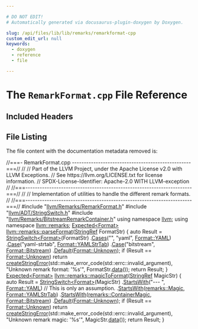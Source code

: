 ```yaml
---

# DO NOT EDIT!
# Automatically generated via docusaurus-plugin-doxygen by Doxygen.

slug: /api/files/lib/lib/remarks/remarkformat-cpp
custom_edit_url: null
keywords:
  - doxygen
  - reference
  - file

---
```





# The `RemarkFormat.cpp` File Reference

<DoxygenPage pluginConfig={pluginConfig}>



## Included Headers

<IncludesList>
<IncludesListItem
  filePath="llvm/Remarks/RemarkFormat.h"
  permalink="/docs/api/files/include/include/llvm/include/llvm/remarks/remarkformat-h"
  isLocal="true" />
<IncludesListItem
  filePath="llvm/ADT/StringSwitch.h"
  permalink="/docs/api/files/include/include/llvm/include/llvm/adt/stringswitch-h"
  isLocal="true" />
<IncludesListItem
  filePath="llvm/Remarks/BitstreamRemarkContainer.h"
  permalink="/docs/api/files/include/include/llvm/include/llvm/remarks/bitstreamremarkcontainer-h"
  isLocal="true" />
</IncludesList>


## File Listing

The file content with the documentation metadata removed is:

<ProgramListing>

<Link id="l00001" /><CodeLine lineNumber="1"><span class="doxyHighlightComment">//===- RemarkFormat.cpp --------------------------------------------------===//</span></CodeLine>
<Link id="l00002" /><CodeLine lineNumber="2"><span class="doxyHighlightComment">//</span></CodeLine>
<Link id="l00003" /><CodeLine lineNumber="3"><span class="doxyHighlightComment">// Part of the LLVM Project, under the Apache License v2.0 with LLVM Exceptions.</span></CodeLine>
<Link id="l00004" /><CodeLine lineNumber="4"><span class="doxyHighlightComment">// See https://llvm.org/LICENSE.txt for license information.</span></CodeLine>
<Link id="l00005" /><CodeLine lineNumber="5"><span class="doxyHighlightComment">// SPDX-License-Identifier: Apache-2.0 WITH LLVM-exception</span></CodeLine>
<Link id="l00006" /><CodeLine lineNumber="6"><span class="doxyHighlightComment">//</span></CodeLine>
<Link id="l00007" /><CodeLine lineNumber="7"><span class="doxyHighlightComment">//===----------------------------------------------------------------------===//</span></CodeLine>
<Link id="l00008" /><CodeLine lineNumber="8"><span class="doxyHighlightComment">//</span></CodeLine>
<Link id="l00009" /><CodeLine lineNumber="9"><span class="doxyHighlightComment">// Implementation of utilities to handle the different remark formats.</span></CodeLine>
<Link id="l00010" /><CodeLine lineNumber="10"><span class="doxyHighlightComment">//</span></CodeLine>
<Link id="l00011" /><CodeLine lineNumber="11"><span class="doxyHighlightComment">//===----------------------------------------------------------------------===//</span></CodeLine>
<Link id="l00012" /><CodeLine lineNumber="12"></CodeLine>
<Link id="l00013" /><CodeLine lineNumber="13"><span class="doxyHighlightPreprocessor">#include &quot;<a href="/docs/api/files/include/include/llvm/include/llvm/remarks/remarkformat-h">llvm/Remarks/RemarkFormat.h</a>&quot;</span></CodeLine>
<Link id="l00014" /><CodeLine lineNumber="14"><span class="doxyHighlightPreprocessor">#include &quot;<a href="/docs/api/files/include/include/llvm/include/llvm/adt/stringswitch-h">llvm/ADT/StringSwitch.h</a>&quot;</span></CodeLine>
<Link id="l00015" /><CodeLine lineNumber="15"><span class="doxyHighlightPreprocessor">#include &quot;<a href="/docs/api/files/include/include/llvm/include/llvm/remarks/bitstreamremarkcontainer-h">llvm/Remarks/BitstreamRemarkContainer.h</a>&quot;</span></CodeLine>
<Link id="l00016" /><CodeLine lineNumber="16"></CodeLine>
<Link id="l00017" /><CodeLine lineNumber="17"><span class="doxyHighlightKeyword">using namespace </span><span class="doxyHighlight"><a href="/docs/api/namespaces/llvm">llvm</a>;</span></CodeLine>
<Link id="l00018" /><CodeLine lineNumber="18"><span class="doxyHighlightKeyword">using namespace </span><span class="doxyHighlight"><a href="/docs/api/namespaces/llvm/remarks">llvm::remarks</a>;</span></CodeLine>
<Link id="l00019" /><CodeLine lineNumber="19"></CodeLine>
<Link id="l00020" /><CodeLine lineNumber="20" lineLink="/docs/api/namespaces/llvm/remarks/#a6c80295c5037fd265a600ae769440d39"><span class="doxyHighlight"><a href="/docs/api/classes/llvm/expected">Expected&lt;Format&gt;</a> <a href="/docs/api/namespaces/llvm/remarks/#a6c80295c5037fd265a600ae769440d39">llvm::remarks::parseFormat</a>(<a href="/docs/api/classes/llvm/stringref">StringRef</a> FormatStr) &#123;</span></CodeLine>
<Link id="l00021" /><CodeLine lineNumber="21"><span class="doxyHighlight">  </span><span class="doxyHighlightKeyword">auto</span><span class="doxyHighlight"> Result = <a href="/docs/api/classes/llvm/stringswitch">StringSwitch&lt;Format&gt;</a>(FormatStr)</span></CodeLine>
<Link id="l00022" /><CodeLine lineNumber="22"><span class="doxyHighlight">                    .<a href="/docs/api/classes/llvm/stringswitch/#aa13f802513b39e1e2a7650011e5651d7">Cases</a>(</span><span class="doxyHighlightStringLiteral">&quot;&quot;</span><span class="doxyHighlight">, </span><span class="doxyHighlightStringLiteral">&quot;yaml&quot;</span><span class="doxyHighlight">, <a href="/docs/api/namespaces/llvm/remarks/#a6e038f443b9029221c590524f08be0bea9463f87bbed1fcdacfb8d40e185ca2bc">Format::YAML</a>)</span></CodeLine>
<Link id="l00023" /><CodeLine lineNumber="23"><span class="doxyHighlight">                    .<a href="/docs/api/classes/llvm/stringswitch/#a3de12858bdbbd0b3da179d508ff2be75">Case</a>(</span><span class="doxyHighlightStringLiteral">&quot;yaml-strtab&quot;</span><span class="doxyHighlight">, <a href="/docs/api/namespaces/llvm/remarks/#a6e038f443b9029221c590524f08be0bea8bc4f729719767dd102c6ac3e55adf1d">Format::YAMLStrTab</a>)</span></CodeLine>
<Link id="l00024" /><CodeLine lineNumber="24"><span class="doxyHighlight">                    .<a href="/docs/api/classes/llvm/stringswitch/#a3de12858bdbbd0b3da179d508ff2be75">Case</a>(</span><span class="doxyHighlightStringLiteral">&quot;bitstream&quot;</span><span class="doxyHighlight">, <a href="/docs/api/namespaces/llvm/remarks/#a6e038f443b9029221c590524f08be0bea0b79eab5aacf81d139c4eaec818a549a">Format::Bitstream</a>)</span></CodeLine>
<Link id="l00025" /><CodeLine lineNumber="25"><span class="doxyHighlight">                    .<a href="/docs/api/classes/llvm/stringswitch/#a7f0e82e8a818ca43926fceb49be81661">Default</a>(<a href="/docs/api/namespaces/llvm/remarks/#a6e038f443b9029221c590524f08be0bea88183b946cc5f0e8c96b2e66e1c74a7e">Format::Unknown</a>);</span></CodeLine>
<Link id="l00026" /><CodeLine lineNumber="26"></CodeLine>
<Link id="l00027" /><CodeLine lineNumber="27"><span class="doxyHighlight">  </span><span class="doxyHighlightKeywordFlow">if</span><span class="doxyHighlight"> (Result == <a href="/docs/api/namespaces/llvm/remarks/#a6e038f443b9029221c590524f08be0bea88183b946cc5f0e8c96b2e66e1c74a7e">Format::Unknown</a>)</span></CodeLine>
<Link id="l00028" /><CodeLine lineNumber="28"><span class="doxyHighlight">    </span><span class="doxyHighlightKeywordFlow">return</span><span class="doxyHighlight"> <a href="/docs/api/namespaces/llvm/#a4d2fd926089a58d482fb67a362e11bad">createStringError</a>(std::make&#95;error&#95;code(std::errc::invalid&#95;argument),</span></CodeLine>
<Link id="l00029" /><CodeLine lineNumber="29"><span class="doxyHighlight">                             </span><span class="doxyHighlightStringLiteral">&quot;Unknown remark format: &#39;%s&#39;&quot;</span><span class="doxyHighlight">,</span></CodeLine>
<Link id="l00030" /><CodeLine lineNumber="30"><span class="doxyHighlight">                             FormatStr.<a href="/docs/api/classes/llvm/stringref/#a7b0fa1a82461032cdf16b7f6c59f0a6a">data</a>());</span></CodeLine>
<Link id="l00031" /><CodeLine lineNumber="31"></CodeLine>
<Link id="l00032" /><CodeLine lineNumber="32"><span class="doxyHighlight">  </span><span class="doxyHighlightKeywordFlow">return</span><span class="doxyHighlight"> Result;</span></CodeLine>
<Link id="l00033" /><CodeLine lineNumber="33"><span class="doxyHighlight">&#125;</span></CodeLine>
<Link id="l00034" /><CodeLine lineNumber="34"></CodeLine>
<Link id="l00035" /><CodeLine lineNumber="35" lineLink="/docs/api/namespaces/llvm/remarks/#a33db5e22d2f3b0403b2fcd906f5a2377"><span class="doxyHighlight"><a href="/docs/api/classes/llvm/expected">Expected&lt;Format&gt;</a> <a href="/docs/api/namespaces/llvm/remarks/#a33db5e22d2f3b0403b2fcd906f5a2377">llvm::remarks::magicToFormat</a>(<a href="/docs/api/classes/llvm/stringref">StringRef</a> MagicStr) &#123;</span></CodeLine>
<Link id="l00036" /><CodeLine lineNumber="36"><span class="doxyHighlight">  </span><span class="doxyHighlightKeyword">auto</span><span class="doxyHighlight"> Result =</span></CodeLine>
<Link id="l00037" /><CodeLine lineNumber="37"><span class="doxyHighlight">      <a href="/docs/api/classes/llvm/stringswitch">StringSwitch&lt;Format&gt;</a>(MagicStr)</span></CodeLine>
<Link id="l00038" /><CodeLine lineNumber="38"><span class="doxyHighlight">          .<a href="/docs/api/classes/llvm/stringswitch/#a88e653a89d15149cc7a68f88be360303">StartsWith</a>(</span><span class="doxyHighlightStringLiteral">&quot;--- &quot;</span><span class="doxyHighlight">, <a href="/docs/api/namespaces/llvm/remarks/#a6e038f443b9029221c590524f08be0bea9463f87bbed1fcdacfb8d40e185ca2bc">Format::YAML</a>) </span><span class="doxyHighlightComment">// This is only an assumption.</span></CodeLine>
<Link id="l00039" /><CodeLine lineNumber="39"><span class="doxyHighlight">          .<a href="/docs/api/classes/llvm/stringswitch/#a88e653a89d15149cc7a68f88be360303">StartsWith</a>(<a href="/docs/api/namespaces/llvm/remarks/#a40fd30dc69569bdf0067af8114f4cb66">remarks::Magic</a>, <a href="/docs/api/namespaces/llvm/remarks/#a6e038f443b9029221c590524f08be0bea8bc4f729719767dd102c6ac3e55adf1d">Format::YAMLStrTab</a>)</span></CodeLine>
<Link id="l00040" /><CodeLine lineNumber="40"><span class="doxyHighlight">          .<a href="/docs/api/classes/llvm/stringswitch/#a88e653a89d15149cc7a68f88be360303">StartsWith</a>(<a href="/docs/api/namespaces/llvm/remarks/#acc638ffc46bd235e04176e244948a300">remarks::ContainerMagic</a>, <a href="/docs/api/namespaces/llvm/remarks/#a6e038f443b9029221c590524f08be0bea0b79eab5aacf81d139c4eaec818a549a">Format::Bitstream</a>)</span></CodeLine>
<Link id="l00041" /><CodeLine lineNumber="41"><span class="doxyHighlight">          .<a href="/docs/api/classes/llvm/stringswitch/#a7f0e82e8a818ca43926fceb49be81661">Default</a>(<a href="/docs/api/namespaces/llvm/remarks/#a6e038f443b9029221c590524f08be0bea88183b946cc5f0e8c96b2e66e1c74a7e">Format::Unknown</a>);</span></CodeLine>
<Link id="l00042" /><CodeLine lineNumber="42"></CodeLine>
<Link id="l00043" /><CodeLine lineNumber="43"><span class="doxyHighlight">  </span><span class="doxyHighlightKeywordFlow">if</span><span class="doxyHighlight"> (Result == <a href="/docs/api/namespaces/llvm/remarks/#a6e038f443b9029221c590524f08be0bea88183b946cc5f0e8c96b2e66e1c74a7e">Format::Unknown</a>)</span></CodeLine>
<Link id="l00044" /><CodeLine lineNumber="44"><span class="doxyHighlight">    </span><span class="doxyHighlightKeywordFlow">return</span><span class="doxyHighlight"> <a href="/docs/api/namespaces/llvm/#a4d2fd926089a58d482fb67a362e11bad">createStringError</a>(std::make&#95;error&#95;code(std::errc::invalid&#95;argument),</span></CodeLine>
<Link id="l00045" /><CodeLine lineNumber="45"><span class="doxyHighlight">                             </span><span class="doxyHighlightStringLiteral">&quot;Unknown remark magic: &#39;%s&#39;&quot;</span><span class="doxyHighlight">, MagicStr.<a href="/docs/api/classes/llvm/stringref/#a7b0fa1a82461032cdf16b7f6c59f0a6a">data</a>());</span></CodeLine>
<Link id="l00046" /><CodeLine lineNumber="46"><span class="doxyHighlight">  </span><span class="doxyHighlightKeywordFlow">return</span><span class="doxyHighlight"> Result;</span></CodeLine>
<Link id="l00047" /><CodeLine lineNumber="47"><span class="doxyHighlight">&#125;</span></CodeLine>

</ProgramListing>


</DoxygenPage>
